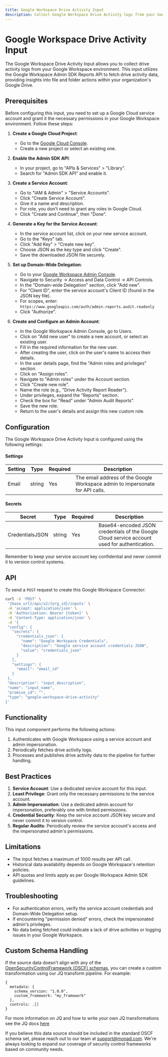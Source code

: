 ```yaml
---
title: Google Workspace Drive Activity Input
description: Collect Google Workspace Drive Activity logs from your Google Workspace Drive Activity API
---
```


# Google Workspace Drive Activity Input

The Google Workspace Drive Activity Input allows you to collect drive activity logs from your Google Workspace environment. This input utilizes the Google Workspace Admin SDK Reports API to fetch drive activity data, providing insights into file and folder actions within your organization's Google Drive.

## Prerequisites

Before configuring this input, you need to set up a Google Cloud service account and grant it the necessary permissions in your Google Workspace environment. Follow these steps:

1. **Create a Google Cloud Project**:
    - Go to the [Google Cloud Console](https://console.cloud.google.com/).
    - Create a new project or select an existing one.

2. **Enable the Admin SDK API**:
    - In your project, go to "APIs & Services" > "Library".
    - Search for "Admin SDK API" and enable it.

3. **Create a Service Account**:
    - Go to "IAM & Admin" > "Service Accounts".
    - Click "Create Service Account".
    - Give it a name and description.
    - For role, you don't need to grant any roles in Google Cloud.
    - Click "Create and Continue", then "Done".

4. **Generate a Key for the Service Account**:
    - In the service account list, click on your new service account.
    - Go to the "Keys" tab.
    - Click "Add Key" > "Create new key".
    - Choose JSON as the key type and click "Create".
    - Save the downloaded JSON file securely.

5. **Set up Domain-Wide Delegation**:
    - Go to your [Google Workspace Admin Console](https://admin.google.com/).
    - Navigate to Security -> Access and Data Control -> API Controls.
    - In the "Domain-wide Delegation" section, click "Add new".
    - For "Client ID", enter the service account's Client ID (found in the JSON key file).
    - For scopes, enter: `https://www.googleapis.com/auth/admin.reports.audit.readonly`
    - Click "Authorize".

6. **Create and Configure an Admin Account**:
    - In the Google Workspace Admin Console, go to Users.
    - Click on "Add new user" to create a new account, or select an existing user.
    - Fill in the required information for the new user.
    - After creating the user, click on the user's name to access their details.
    - In the user details page, find the "Admin roles and privileges" section.
    - Click on "Assign roles".
    - Navigate to "Admin roles" under the Account section.
    - Click "Create new role".
    - Name the role (e.g., "Drive Activity Report Reader").
    - Under privileges, expand the "Reports" section.
    - Check the box for "Read" under "Admin Audit Reports".
    - Save the new role.
    - Return to the user's details and assign this new custom role.

## Configuration

The Google Workspace Drive Activity Input is configured using the following settings:

#### Settings

| Setting | Type | Required | Description |
|---------|------|----------|-------------|
| Email | string | Yes | The email address of the Google Workspace admin to impersonate for API calls. |

#### Secrets

| Secret | Type | Required | Description |
|---------|------|----------|-------------|
| CredentialsJSON | string | Yes | Base64-encoded JSON credentials of the Google Cloud service account used for authentication. |

Remember to keep your service account key confidential and never commit it to version control systems.

## API

To send a `POST` request to create this Google Workspace Connector:

```bash
curl -X 'POST' \
 '{base_url}/api/v2/{org_id}/inputs' \
 -H 'accept: application/json' \
 -H 'Authorization: Bearer {token}' \
 -H 'Content-Type: application/json' \
 -d '{
 "config": {
   "secrets": {
     "credentials_json": {
       "name": "Google Workspace Credentials",
       "description": "Google service account credentials JSON",
       "value": "credentials_json"
     }
   },
   "settings": {
     "email": "email_id"
   }
 },
 "description": "input_description",
 "name": "input_name",
 "promise_id": "",
 "type": "google-workspace-drive-activity"
}'
```

## Functionality

This input component performs the following actions:

1. Authenticates with Google Workspace using a service account and admin impersonation.
2. Periodically fetches drive activity logs.
3. Processes and publishes drive activity data to the pipeline for further handling.

## Best Practices

1. **Service Account**: Use a dedicated service account for this input.
2. **Least Privilege**: Grant only the necessary permissions to the service account.
3. **Admin Impersonation**: Use a dedicated admin account for impersonation, preferably one with limited permissions.
4. **Credential Security**: Keep the service account JSON key secure and never commit it to version control.
5. **Regular Audits**: Periodically review the service account's access and the impersonated admin's permissions.

## Limitations

- The input fetches a maximum of 1000 results per API call.
- Historical data availability depends on Google Workspace's retention policies.
- API quotas and limits apply as per Google Workspace Admin SDK guidelines.

## Troubleshooting

- For authentication errors, verify the service account credentials and Domain-Wide Delegation setup.
- If encountering "permission denied" errors, check the impersonated admin's privileges.
- No data being fetched could indicate a lack of drive activities or logging issues in your Google Workspace.

## Custom Schema Handling

If the source data doesn't align with any of the [OpenSecurityControlFramework (OSCF) schemas](https://github.com/ocsf), you can create a custom transformation using our JQ transform pipeline. For example:

```jq
{
  metadata: {
    schema_version: "1.0.0",
    custom_framework: "my_framework"
  },
  controls: .[]
}
```

For more information on JQ and how to write your own JQ transformations see the JQ docs [here](https://jqlang.github.io/jq/)

If you believe this data source should be included in the standard OSCF schema set, please reach out to our team at [support@monad.com](mailto:support@monad.com). We're always looking to expand our coverage of security control frameworks based on community needs.

